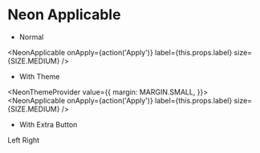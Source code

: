 
# Neon Applicable

- Normal

<NeonApplicable
    onApply={action('Apply')}
    label={this.props.label}
    size={SIZE.MEDIUM}
/>

- With Theme

<NeonThemeProvider value={{
    margin: MARGIN.SMALL,
}}>
    <NeonApplicable
        onApply={action('Apply')}
        label={this.props.label}
        size={SIZE.MEDIUM}
    />
</NeonThemeProvider>

- With Extra Button

<div style={{
    display: 'flex',
}}>
    <NeonButton
        style={{
            flex: 1,
        }}
        size={SIZE.RELATIVE}
    >
        Left
    </NeonButton>
    <NeonApplicable
        style={{
            flex: 3,
        }}
        onApply={action('Apply')}
        label={this.props.label}
        size={SIZE.MEDIUM}
    />
    <NeonButton
        style={{
            flex: 1,
        }}
        size={SIZE.RELATIVE}>
        Right
    </NeonButton>
</div>
